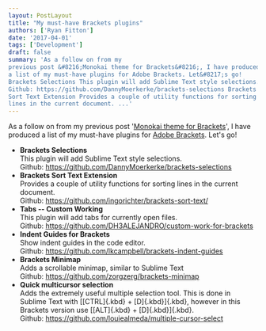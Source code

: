 ```yaml
---
layout: PostLayout
title: "My must-have Brackets plugins"
authors: ['Ryan Fitton']
date: '2017-04-01'
tags: ['Development']
draft: false
summary: 'As a follow on from my
previous post &#8216;Monokai theme for Brackets&#8216;, I have produced
a list of my must-have plugins for Adobe Brackets. Let&#8217;s go!
Brackets Selections This plugin will add Sublime Text style selections.
Github: https://github.com/DannyMoerkerke/brackets-selections Brackets
Sort Text Extension Provides a couple of utility functions for sorting
lines in the current document. ...'
---
```


As a follow on from my previous post '[Monokai theme for
Brackets](https://ryanfitton.co.uk/blog/monokai-theme-for-brackets/)', I
have produced a list of my must-have plugins for [Adobe
Brackets](http://brackets.io/). Let's go!

-   **Brackets Selections**\
    This plugin will add Sublime Text style selections.\
    Github: <https://github.com/DannyMoerkerke/brackets-selections>
-   **Brackets Sort Text Extension**\
    Provides a couple of utility functions for sorting lines in the
    current document.\
    Github: <https://github.com/ingorichter/brackets-sort-text/>
-   **Tabs -- Custom Working**\
    This plugin will add tabs for currently open files.\
    Github: <https://github.com/DH3ALEJANDRO/custom-work-for-brackets>
-   **Indent Guides for Brackets**\
    Show indent guides in the code editor.\
    Github: <https://github.com/lkcampbell/brackets-indent-guides>
-   **Brackets Minimap**\
    Adds a scrollable minimap, similar to Sublime Text\
    Github: <https://github.com/zorgzerg/brackets-minimap>
-   **Quick multicursor selection**\
    Adds the extremely useful multiple selection tool. This is done in
    Sublime Text with [[CTRL]{.kbd} + [D]{.kbd}]{.kbd}, however in this
    Brackets version use [[ALT]{.kbd} + [D]{.kbd}]{.kbd}.\
    Github: <https://github.com/louiealmeda/multiple-cursor-select>
